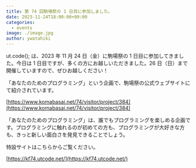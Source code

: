 ```yaml
---
title: 第 74 回駒場祭の 1 日目に参加しました。
date: 2023-11-24T18:00:00+09:00
categories:
  - events
image: ./image.jpg
author: ywatahiki
---
```


ut.code(); は、2023 年 11 月 24 日（金）に駒場祭の 1 日目に参加してきました。今日は 1 日目ですが、多くの方にお越しいただきました。26 日（日）まで開催していますので、ぜひお越しください！

「あなたのためのプログラミング」という企画で、駒場祭の公式ウェブサイトにて紹介されています。

[https://www.komabasai.net/74/visitor/project/384](https://www.komabasai.net/74/visitor/project/384)

「あなたのためのプログラミング」は、誰でもプログラミングを楽しめる企画です。プログラミングに触れるのが初めての方も、プログラミングが大好きな方も、きっと新しい面白さを発見できることでしょう。

特設サイトはこちらからご覧ください。

[https://kf74.utcode.net/](https://kf74.utcode.net/)
